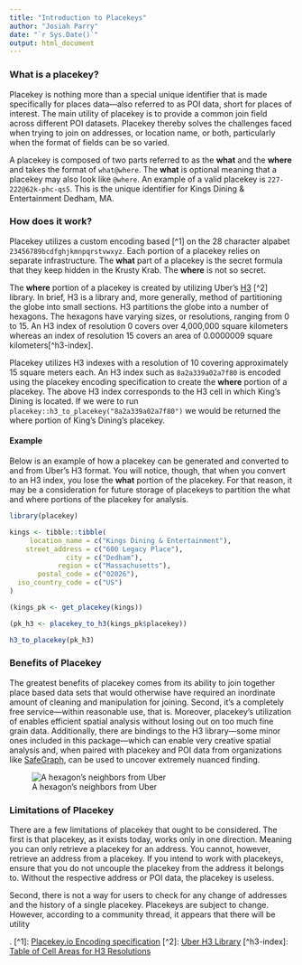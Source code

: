 ```yaml
---
title: "Introduction to Placekeys"
author: "Josiah Parry"
date: "`r Sys.Date()`"
output: html_document
---
```



### What is a placekey?

Placekey is nothing more than a special unique identifier that is made specifically for places data---also referred to as POI data, short for places of interest. The main utility of placekey is to provide a common join field across different POI datasets. Placekey thereby solves the challenges faced when trying to join on addresses, or location name, or both, particularly when the format of fields can be so varied.

A placekey is composed of two parts referred to as the **what** and the **where** and takes the format of `what@where`. The **what** is optional meaning that a placekey may also look like `@where`. An example of a valid placekey is `227-222@62k-phc-qs5`. This is the unique identifier for Kings Dining & Entertainment Dedham, MA.

### How does it work?

Placekey utilizes a custom encoding based [^1] on the 28 character alpabet `23456789bcdfghjkmnpqrstvwxyz`. Each portion of a placekey relies on separate infrastructure. The **what** part of a placekey is the secret formula that they keep hidden in the Krusty Krab. The **where** is not so secret.


The **where** portion of a placekey is created by utilizing Uber's [H3](https://github.com/uber/h3) [^2] library. In brief, H3 is a library and, more generally, method of partitioning the globe into small sections. H3 partitions the globe into a number of hexagons. The hexagons have varying sizes, or resolutions, ranging from 0 to 15. An H3 index of resolution 0 covers over 4,000,000 square kilometers whereas an index of resolution 15 covers an area of 0.0000009	square kilometers[^h3-index].

Placekey utilizes H3 indexes with a resolution of 10 covering approximately 15 square meters each. An H3 index such as `8a2a339a02a7f80` is encoded using the placekey encoding specification to create the **where** portion of a placekey. The above H3 index corresponds to the H3 cell in which King's Dining is located. If we were to run `placekey::h3_to_placekey("8a2a339a02a7f80")` we would be returned the where portion of King's Dining's placekey.

#### Example

Below is an example of how a placekey can be generated and converted to and from Uber's H3 format. You will notice, though, that when you convert to an H3 index, you lose the **what** portion of the placekey. For that reason, it may be a consideration for future storage of placekeys to partition the what and where portions of the placekey for analysis. 

```r
library(placekey)

kings <- tibble::tibble(
     location_name = c("Kings Dining & Entertainment"),
    street_address = c("600 Legacy Place"),
              city = c("Dedham"),
            region = c("Massachusetts"),
       postal_code = c("02026"),
  iso_country_code = c("US")
)

(kings_pk <- get_placekey(kings))

(pk_h3 <- placekey_to_h3(kings_pk$placekey))

h3_to_placekey(pk_h3)

```


### Benefits of Placekey

The greatest benefits of placekey comes from its ability to join together place based  data sets that would otherwise have required an inordinate amount of cleaning and manipulation for joining. Second, it's a completely free service—within reasonable use, that is. Moreover, placekey's utilization of enables efficient spatial analysis without losing out on too much fine grain data. Additionally, there are bindings to the H3 library—some minor ones included in this package—which can enable very creative spatial analysis and, when paired with placekey and POI data from organizations like [SafeGraph](https://www.safegraph.com/), can be used to uncover extremely nuanced finding.

![A hexagon's neighbors from Uber](https://1fykyq3mdn5r21tpna3wkdyi-wpengine.netdna-ssl.com/wp-content/uploads/2018/06/image22.png)


### Limitations of Placekey 

There are a few limitations of placekey that ought to be considered. The first is that placekey, as it exists today, works only in one direction. Meaning you can only retrieve a placekey for an address. You cannot, however, retrieve an address from a placekey. If you intend to work with placekeys, ensure that you do not uncouple the placekey from the address it belongs to. Without the respective address or POI data, the placekey is useless. 

Second, there is not a way for users to check for any change of addresses and the history of a single placekey. Placekeys are subject to change. However, according to a community thread, it appears that there will be utility 




.
[^1]: [Placekey.io Encoding specification](https://uploads-ssl.webflow.com/5f08ccbb93b299154d34ef7f/5f781daba1f1a09a583a41df_Placekey%20Encoding%20Specification%20WhitePaper%20v4.pdf)
[^2]: [Uber H3 Library](https://github.com/uber/h3)
[^h3-index]: [Table of Cell Areas for H3 Resolutions](https://h3geo.org/docs/core-library/restable)
